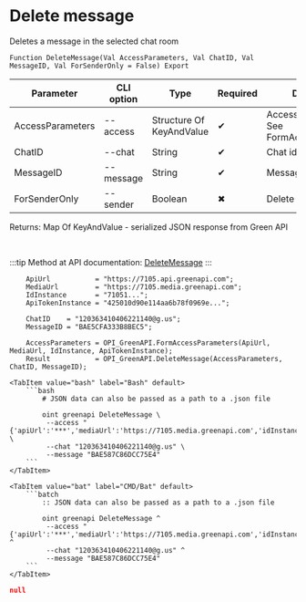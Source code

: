 ﻿---
sidebar_position: 9
description: Delete message and other functions to work with Green API in the Open Integration Package, a free open-source integration library for 1C:Enterprise 8, OneScript and CLI
keywords: [1C, 1С, 1С:Enterprise, 1С:Enterprise 8.3, API, Integration, Services, Exchange, OneScript, CLI, Green API]
---


# Delete message
 Deletes a message in the selected chat room



`Function DeleteMessage(Val AccessParameters, Val ChatID, Val MessageID, Val ForSenderOnly = False) Export`

  | Parameter | CLI option | Type | Required | Description |
  |-|-|-|-|-|
  | AccessParameters | --access | Structure Of KeyAndValue | &#x2714; | Access parameters. See FormAccessParameters |
  | ChatID | --chat | String | &#x2714; | Chat identifier |
  | MessageID | --message | String | &#x2714; | Message identifier |
  | ForSenderOnly | --sender | Boolean | &#x2716; | Delete for sender only |

  
  Returns:  Map Of KeyAndValue - serialized JSON response from Green API

<br/>

:::tip
Method at API documentation: [DeleteMessage](https://green-api.com/docs/api/service/deleteMessage/)
:::
<br/>



```bsl title="1C:Enterprise/OneScript code example"
    ApiUrl           = "https://7105.api.greenapi.com";
    MediaUrl         = "https://7105.media.greenapi.com";
    IdInstance       = "71051...";
    ApiTokenInstance = "425010d90e114aa6b78f0969e...";

    ChatID    = "120363410406221140@g.us";
    MessageID = "BAE5CFA333B8BEC5";

    AccessParameters = OPI_GreenAPI.FormAccessParameters(ApiUrl, MediaUrl, IdInstance, ApiTokenInstance);
    Result           = OPI_GreenAPI.DeleteMessage(AccessParameters, ChatID, MessageID);
```
 

 <Tabs>
  
    <TabItem value="bash" label="Bash" default>
        ```bash
            # JSON data can also be passed as a path to a .json file
            
            oint greenapi DeleteMessage \
             --access "{'apiUrl':'***','mediaUrl':'https://7105.media.greenapi.com','idInstance':'7105187566','apiTokenInstance':'***'}" \
             --chat "120363410406221140@g.us" \
             --message "BAE587C86DCC75E4"
        ```
    </TabItem>
  
    <TabItem value="bat" label="CMD/Bat" default>
        ```batch
            :: JSON data can also be passed as a path to a .json file
            
            oint greenapi DeleteMessage ^
             --access "{'apiUrl':'***','mediaUrl':'https://7105.media.greenapi.com','idInstance':'7105187566','apiTokenInstance':'***'}" ^
             --chat "120363410406221140@g.us" ^
             --message "BAE587C86DCC75E4"
        ```
    </TabItem>
</Tabs>


```json title="Result"
null
```
